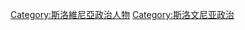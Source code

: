 {{Commonscat|Prime ministers of Slovenia}}

[[Category:斯洛維尼亞政治人物|Category:斯洛維尼亞政治人物]]
[[Category:斯洛文尼亚政治|Category:斯洛文尼亚政治]]
